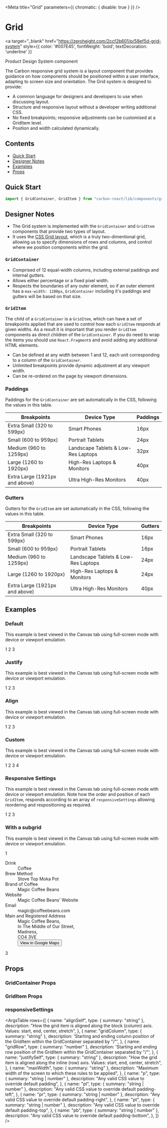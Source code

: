 
<Meta title="Grid" parameters={{ chromatic: { disable: true } }} />

# Grid

<a
  target="_blank"
  href="https://zeroheight.com/2ccf2b601/p/58ef5d-grid-system"
  style={{ color: '#007E45', fontWeight: 'bold', textDecoration: 'underline' }}
>
  Product Design System component 
</a>

The Carbon responsive grid system is a layout component that provides guidance on how components should be positioned within a user interface, adapting to screen size and orientation.
The Grid system is designed to provide:

- A common language for designers and developers to use when discussing layout.
- Structure and responsive layout without a developer writing additional CSS.
- No fixed breakpoints; responsive adjustments can be customised at a GridItem level.
- Position and width calculated dynamically.

## Contents

- [Quick Start](#quick-start)
- [Designer Notes](#designer-notes)
- [Examples](#examples)
- [Props](#props)

## Quick Start

```javascript
import { GridContainer, GridItem } from "carbon-react/lib/components/grid";
```

## Designer Notes

- The Grid system is implemented with the `GridContainer` and `GridItem` components that provide two types of layout.
- It uses the [CSS Grid layout](https://developer.mozilla.org/en-US/docs/Web/CSS/CSS_Grid_Layout), which is a truly two-dimentional grid, allowing us to specify dimensions of rows and columns, and control where we position components within the grid.

### `GridContainer`

- Comprised of 12 equal-width columns, including external paddings and internal gutters.
- Allows either percentage or a fixed pixel width.
- Respects the boundaries of any outer element, so if an outer element has a `max-width: 1280px`, `GridContainer` including it's paddings and gutters will be based on that size.

### `GridItem`

The child of a `GridContainer` is a `GridItem`, which can have a set of breakpoints applied that are used to control how each `GridItem` responds at given widths.
As a result it is important that you render `GridItem` components as direct children of the `GridContainer`. If you do need to wrap the items you should use `React.Fragment`s and avoid adding any additional HTML elements.

- Can be defined at any width between 1 and 12, each unit corresponding to a column of the `GridContainer`.
- Unlimited breakpoints provide dynamic adjustment at any viewport width.
- Can be re-ordered on the page by viewport dimensions.

### Paddings

Paddings for the `GridContainer` are set automatically in the CSS, following the values in this table.

| Breakpoints                    | Device Type                         | Paddings |
| ------------------------------ | ----------------------------------- | -------- |
| Extra Small (320 to 599px)     | Smart Phones                        | 16px     |
| Small (600 to 959px)           | Portrait Tablets                    | 24px     |
| Medium (960 to 1259px)         | Landscape Tablets & Low-Res Laptops | 32px     |
| Large (1260 to 1920px)         | High-Res Laptops & Monitors         | 40px     |
| Extra Large (1921px and above) | Ultra High-Res Monitors             | 40px     |

### Gutters

Gutters for the `GridItem` are set automatically in the CSS, following the values in this table.

| Breakpoints                    | Device Type                         | Gutters |
| ------------------------------ | ----------------------------------- | ------- |
| Extra Small (320 to 599px)     | Smart Phones                        | 16px    |
| Small (600 to 959px)           | Portrait Tablets                    | 16px    |
| Medium (960 to 1259px)         | Landscape Tablets & Low-Res Laptops | 24px    |
| Large (1260 to 1920px)         | High-Res Laptops & Monitors         | 24px    |
| Extra Large (1921px and above) | Ultra High-Res Monitors             | 40px    |

## Examples

### Default

This example is best viewed in the Canvas tab using full-screen mode with device or viewport emulation.

<Canvas>
  <Story name="default" parameters={{ info: { disable: true } }}>
    <GridContainer>
      <GridItem alignSelf="stretch" justifySelf="stretch">
        <Pod alignTitle="left" border padding="medium" variant="primary">
          1
        </Pod>
      </GridItem>
      <GridItem alignSelf="stretch" justifySelf="stretch">
        <Pod alignTitle="left" border padding="medium" variant="primary">
          2
        </Pod>
      </GridItem>
      <GridItem alignSelf="stretch" justifySelf="stretch">
        <Pod alignTitle="left" border padding="medium" variant="primary">
          3
        </Pod>
      </GridItem>
    </GridContainer>
  </Story>
</Canvas>

### Justify

This example is best viewed in the Canvas tab using full-screen mode with device or viewport emulation.

<Canvas>
  <Story name="justify" parameters={{ info: { disable: true } }}>
    <div id="grid-justify">
      <GridContainer>
        <GridItem alignSelf="stretch" justifySelf="left">
          <Pod alignTitle="left" border padding="medium" variant="primary">
            1
          </Pod>
        </GridItem>
        <GridItem alignSelf="stretch" justifySelf="center">
          <Pod alignTitle="left" border padding="medium" variant="primary">
            2
          </Pod>
        </GridItem>
        <GridItem alignSelf="stretch" justifySelf="right">
          <Pod alignTitle="left" border padding="medium" variant="primary">
            3
          </Pod>
        </GridItem>
      </GridContainer>
    </div>
  </Story>
</Canvas>

### Align

This example is best viewed in the Canvas tab using full-screen mode with device or viewport emulation.

<Canvas>
  <Story name="align" parameters={{ info: { disable: true } }}>
    <div id="grid-align">
      <GridContainer>
        <GridItem alignSelf="end" justifySelf="left" gridColumn="1 / 1">
          <Pod alignTitle="left" border padding="medium" variant="primary">
            1
          </Pod>
        </GridItem>
        <GridItem alignSelf="stretch" justifySelf="center" gridColumn="2 / 2">
          <Pod
            alignTitle="left"
            border
            padding="medium"
            variant="primary"
            style={{ height: "100px" }}
          >
            2
          </Pod>
        </GridItem>
        <GridItem
          alignSelf="stretch"
          justifySelf="right"
          gridColumn="1 / 1"
          gridRow="2 / 2"
        >
          <Pod alignTitle="left" border padding="medium" variant="primary">
            3
          </Pod>
        </GridItem>
      </GridContainer>
    </div>
  </Story>
</Canvas>

### Custom

This example is best viewed in the Canvas tab using full-screen mode with device or viewport emulation.

<Canvas>
  <Story
    name="custom spacings"
    parameters={{ info: { disable: true }, chromatic: { disable: false } }}
  >
    <GridContainer p="20px" gridGap="5px">
      <GridItem
        p="20px 5px 20px 0"
        gridColumn="1 / 10"
        alignSelf="stretch"
        justifySelf="stretch"
        responsiveSettings={[
          {
            maxWidth: "800px",
            gridColumn: "1 / 13",
            gridRow: "1 / 1",
            p: 0,
          },
        ]}
      >
        <Pod alignTitle="left" border padding="medium" variant="primary">
          1
        </Pod>
      </GridItem>
      <GridItem
        pt="20px"
        pb="20px"
        gridColumn="10 / 13"
        alignSelf="stretch"
        justifySelf="stretch"
        responsiveSettings={[
          {
            maxWidth: "800px",
            gridColumn: "1 / 13",
            gridRow: "2 / 2",
            pt: 0,
            pb: 0,
          },
        ]}
      >
        <Pod alignTitle="left" border padding="medium" variant="primary">
          2
        </Pod>
      </GridItem>
      <GridItem
        pr="20px"
        gridColumn="1 / 6"
        alignSelf="stretch"
        justifySelf="stretch"
        responsiveSettings={[
          {
            maxWidth: "800px",
            gridColumn: "1 / 13",
            gridRow: "3 / 3",
            pr: 0,
          },
        ]}
      >
        <Pod alignTitle="left" border padding="medium" variant="primary">
          3
        </Pod>
      </GridItem>
      <GridItem
        pl="20px"
        gridColumn="6 / 13"
        alignSelf="stretch"
        justifySelf="stretch"
        responsiveSettings={[
          {
            maxWidth: "800px",
            gridColumn: "1 / 13",
            gridRow: "4 / 4",
            pl: 0,
          },
        ]}
      >
        <Pod alignTitle="left" border padding="medium" variant="primary">
          4
        </Pod>
      </GridItem>
    </GridContainer>
  </Story>
</Canvas>

### Responsive Settings

This example is best viewed in the Canvas tab using full-screen mode with device or viewport emulation. Note how the order and position of each `GridItem`, responds according to an array of `responsiveSettings` allowing reordering and respositioning as required.

<Canvas>
  <Story name="responsive-settings" parameters={{ info: { disable: true } }}>
    <GridContainer>
      <GridItem
        responsiveSettings={[
          {
            maxWidth: "1500px",
            gridColumn: "1 / 7",
            gridRow: "1 / 1",
            alignSelf: "stretch",
            justifySelf: "stretch",
          },
          {
            maxWidth: "1300px",
            gridColumn: "1 / 13",
            gridRow: "1 / 1",
            alignSelf: "stretch",
            justifySelf: "stretch",
          },
          {
            maxWidth: "900px",
            gridColumn: "1 / 9",
            gridRow: "2 / 2",
            alignSelf: "stretch",
            justifySelf: "stretch",
          },
        ]}
      >
        <Pod alignTitle="left" border padding="medium" variant="primary">
          1
        </Pod>
      </GridItem>
      <GridItem
        responsiveSettings={[
          {
            maxWidth: "1500px",
            gridColumn: "7 / 13",
            gridRow: "1 / 1",
            alignSelf: "stretch",
            justifySelf: "stretch",
          },
          {
            maxWidth: "1300px",
            gridColumn: "1 / 13",
            gridRow: "2 / 2",
            alignSelf: "stretch",
            justifySelf: "stretch",
          },
          {
            maxWidth: "900px",
            gridColumn: "1 / 9",
            gridRow: "3 / 3",
            alignSelf: "stretch",
            justifySelf: "stretch",
          },
        ]}
      >
        <Pod alignTitle="left" border padding="medium" variant="primary">
          2
        </Pod>
      </GridItem>
      <GridItem
        responsiveSettings={[
          {
            maxWidth: "1500px",
            gridColumn: "1 / 13",
            gridRow: "2 / 2",
            alignSelf: "stretch",
            justifySelf: "stretch",
          },
          {
            maxWidth: "1300px",
            gridColumn: "1 / 13",
            gridRow: "3 / 3",
            alignSelf: "stretch",
            justifySelf: "stretch",
          },
          {
            maxWidth: "900px",
            gridColumn: "1 / 9",
            gridRow: "1 / 1",
            alignSelf: "stretch",
            justifySelf: "stretch",
          },
        ]}
      >
        <Pod alignTitle="left" border padding="medium" variant="primary">
          3
        </Pod>
      </GridItem>
    </GridContainer>
  </Story>
</Canvas>

### With a subgrid

This example is best viewed in the Canvas tab using full-screen mode with device or viewport emulation.

<Canvas>
  <Story
    name="subgrid"
    parameters={{ info: { disable: true }, chromatic: { disable: true } }}
  >
    <div id="grid-align">
      <GridContainer>
        <GridItem justifySelf="left" gridColumn="1 / 1">
          <Pod
            alignTitle="left"
            variant="primary"
            border
            padding="medium"
            podType="primary"
          >
            1
          </Pod>
        </GridItem>
        <GridItem alignSelf="stretch" justifySelf="center" gridColumn="2 / 11">
          <Dl>
            <Dt>Drink</Dt>
            <Dd>Coffee</Dd>
            <Dt>Brew Method</Dt>
            <Dd>Stove Top Moka Pot</Dd>
            <Dt>Brand of Coffee</Dt>
            <Dd>Magic Coffee Beans</Dd>
            <Dt>Website</Dt>
            <Dd>
              <Link href="www.sage.com">Magic Coffee Beans' Website</Link>
            </Dd>
            <Dt>Email</Dt>
            <Dd>
              <Link href="magic@coffeebeans.com">magic@coffeebeans.com</Link>
            </Dd>
            <Dt>Main and Registered Address</Dt>
            <Dd mb="4px">Magic Coffee Beans,</Dd>
            <Dd mb="4px">In The Middle of Our Street,</Dd>
            <Dd mb="4px">Madness,</Dd>
            <Dd mb="4px">CO4 3VE</Dd>
            <Dd>
              <Button
                buttonType="tertiary"
                iconType="link"
                iconPosition="after"
                href="https://goo.gl/maps/GMReLoBpbn9mdZVZ7"
              >
                View in Google Maps
              </Button>
            </Dd>
          </Dl>
        </GridItem>
        <GridItem alignSelf="stretch" justifySelf="right" gridColumn="11 / 12">
          <Pod
            alignTitle="left"
            variant="primary"
            border
            padding="medium"
            podType="primary"
          >
            3
          </Pod>
        </GridItem>
      </GridContainer>
    </div>
  </Story>
</Canvas>

## Props

### GridContainer Props

<StyledSystemProps of={GridContainer} spacing noHeader />

### GridItem Props

<StyledSystemProps of={GridItem} padding noHeader />

### responsiveSettings

<ArgsTable
  rows={[
    {
      name: "alignSelf",
      type: { summary: "string" },
      description:
        "How the grid item is aligned along the block (column) axis. Values: start, end, center, stretch",
    },
    {
      name: "gridColumn",
      type: { summary: "string" },
      description:
        'Starting and ending column position of the GridItem within the GridContainer separated by "/"',
    },
    {
      name: "gridRow",
      type: { summary: "number" },
      description:
        'Starting and ending row position of the GridItem within the GridContainer separated by "/"',
    },
    {
      name: "justifySelf",
      type: { summary: "string" },
      description:
        "How the grid item is aligned along the inline (row) axis. Values: start, end, center, stretch",
    },
    {
      name: "maxWidth",
      type: { summary: "string" },
      description:
        "Maximum width of the screen to which these rules to be applied",
    },
    {
      name: "p",
      type: { summary: "string | number" },
      description: "Any valid CSS value to override default padding",
    },
    {
      name: "pl",
      type: { summary: "string | number" },
      description: "Any valid CSS value to override default padding-left",
    },
    {
      name: "pr",
      type: { summary: "string | number" },
      description: "Any valid CSS value to override default padding-right",
    },
    {
      name: "pt",
      type: { summary: "string | number" },
      description: "Any valid CSS value to override default padding-top",
    },
    {
      name: "pb",
      type: { summary: "string | number" },
      description: "Any valid CSS value to override default padding-bottom",
    },
  ]}
/>
